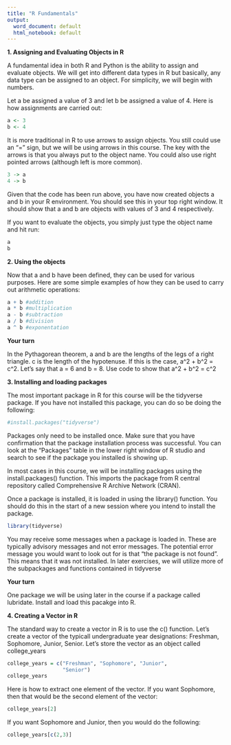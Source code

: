 ---
title: "R Fundamentals"
output:
  word_document: default
  html_notebook: default
---

**1. Assigning and Evaluating Objects in R**

A fundamental idea in both R and Python is the ability to assign and evaluate objects. We will get into different data types in R but basically, any data type can be assigned to an object. For simplicity, we will begin with numbers. 

Let a be assigned a value of 3 and let b be assigned a value of 4. Here is how assignments are carried out:





```{r}
a <- 3
b <- 4
```

It is more traditional in R to use arrows to assign objects. You still could use an "=" sign, but we will be using arrows in this course. The key with the arrows is that you always put to the object name. You could also use right pointed arrows (although left is more common). 

```{r}
3 -> a
4 -> b
```

Given that the code has been run above, you have now created objects a and b in your R environment. You should see this in your top right window. It should show that a and b are objects with values of 3 and 4 respectively. 

If you want to evaluate the objects, you simply just type the object name and hit run:

```{r}
a
b
```

**2. Using the objects**

Now that a and b have been defined, they can be used for various purposes. Here are some simple examples of how they can be used to carry out arithmetic operations:

```{r}
a + b #addition
a * b #multiplication
a - b #subtraction
a / b #division
a ^ b #exponentation
```
**Your turn** 

In the Pythagorean theorem, a and b are the lengths of the legs of a right triangle. c is the length of the hypotenuse. If this is the case, a^2 + b^2 = c^2.  Let's say that a = 6 and b = 8. Use code to show that a^2 + b^2 = c^2


**3. Installing and loading packages**

The most important package in R for this course will be the tidyverse package. If you have not installed this package, you can do so be doing the following:

```{r}
#install.packages("tidyverse")
```

Packages only need to be installed once. Make sure that you have confirmation that the package installation process was successful. You can look at the "Packages" table in the lower right window of R studio and search to see if the package you installed is showing up. 

In most cases in this course, we will be installing packages using the install.packages() function. This imports the package from R central repository called Comprehensive R Archive Network (CRAN).

Once a package is installed, it is loaded in using the library() function. You should do this in the start of a new session where you intend to install the package. 

```{r}
library(tidyverse)
```

You may receive some messages when a package is loaded in. These are typically advisory messages and not error messages. The potential error message you would want to look out for is that "the package is not found". This means that it was not installed. In later exercises, we will utilize more of the subpackages and functions contained in tidyverse

**Your turn**

One package we will be using later in the course if a package called lubridate. Install and load this pacakge into R. 


**4. Creating a Vector in R**

The standard way to create a vector in R is to use the c() function. Let's create a vector of the typicall undergraduate year designations: Freshman, Sophomore, Junior, Senior. Let's store the vector as an object called college_years

```{r}
college_years = c("Freshman", "Sophomore", "Junior",
                  "Senior")
college_years
```

Here is how to extract one element of the vector. If you want Sophomore, then that would be the second element of the vector:

```{r}
college_years[2]
```
If you want Sophomore and Junior, then you would do the following:

```{r}
college_years[c(2,3)]
```

